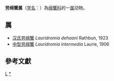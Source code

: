 {{Automatic taxobox
| taxon = Lauridromia
| authority = 
| image = Naturalis Biodiversity Center - RMNH.ART.76 - Dromia dehaani - Kawahara Keiga - 1823 - 1829 - Siebold Collection (cropped).jpeg
| image_caption = 汉氏劳绵蟹
}}
'''劳绵蟹属'''（[[学名|学名]]：{{lang|la|''Lauridromia''}}）為[[绵蟹科|绵蟹科]]的一[[属|属]]动物。

==属==
* [[汉氏劳绵蟹|汉氏劳绵蟹]] ''Lauridromia dehaani'' Rathbun, 1923
* [[中型劳绵蟹|中型劳绵蟹]] ''Lauridromia intermedia'' Laurie, 1906

==參考文獻==
{{reflist}}

{{taxonbar}}

[[Category:_绵蟹科|L]]
[[Category:劳绵蟹属|*]]